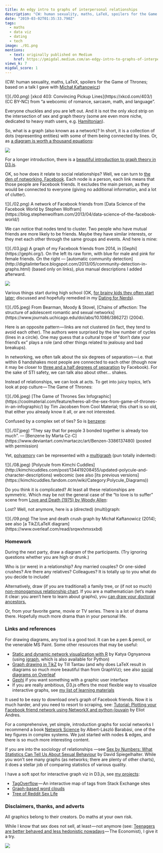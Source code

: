 ```yaml
---
title: An edgy intro to graphs of interpersonal relationships
description: "CW: human sexuality, maths, LaTeX, spoilers for the Game of Thrones"
date: "2019-03-02T01:35:33.790Z"
tags:
  - maths
  - data viz
  - dating
  - tech
image: ./01.png
mentions:
  - text: originally published on Medium
    href: https://pmigdal.medium.com/an-edgy-intro-to-graphs-of-interpersonal-relationships-ba26fa415f29
views_k: 7
migdal_score: 1
---
```


(CW: human sexuality, maths, LaTeX, spoilers for the Game of Thrones; based on a talk I gave with [Michał Kaftanowicz](https://kaftanowicz.com/))

<Gallery width={1}>
![](./00.png)

<span slot="caption">
[xkcd 403: Convincing Pickup Lines](https://xkcd.com/403/) (CC BY-NC) from “a webcomic of romance, sarcasm, math, and language”.
</span>
</Gallery>

Everyone chuckles and you are left out. And it is not the only xkcd strip on the intersection of sex and graph theory (some are even more niche, dedicated to heavy math users, e.g. [Hamiltonian](https://xkcd.com/230/)).

So, what is a graph (also known as a network)? In short, it is a collection of dots (representing entities) with some of them being connected by lines. Or, as [a diagram is worth a thousand equations](https://p.migdal.pl/blog/2018/09/simple-diagrams-deep-learning):

![](./01.png)

For a longer introduction, there is a [beautiful introduction to graph theory in D3.js](https://mrpandey.github.io/d3graphTheory/index.html).

OK, so how does it relate to social relationships? Well, we can turn to [the den of notworking, Facebook](http://phdcomics.com/comics/archive.php?comicid=877). Each node is a person, each link means that those people are Facebook friends. It excludes the main person, as they would be connected to everyone (giving no additional information, and a lot of clutter).

<Gallery width={1}>
![](./02.png)

<span slot="caption">
A network of Facebook friends from [Data Science of the Facebook World by Stephen Wolfram](https://blog.stephenwolfram.com/2013/04/data-science-of-the-facebook-world/)
</span>
</Gallery>

We can notice that nodes tend to cluster. Two people who have mutual friends are more likely to be friends. Maybe they have similar interests, or they met each other through the same groups and events. And here is mine:

<Gallery width={1}>
![](./03.jpg)

<span slot="caption">
A graph of my Facebook friends from 2014, in [Gephi](https://gephi.org/). On the left its raw form, with blue for male and pink for female friends. On the right — [automatic community detection](http://digitalinterface.blogspot.com/2013/05/community-detection-in-graphs.html) (based only on links), plus manual descriptions I added afterward.
</span>
</Gallery>

![](./04.jpg)

Various things start during high school (OK, [for brainy kids they often start later](https://www.gnxp.com/blog/2007/04/intercourse-and-intelligence.php); discussed and hopefully remedied in my [Dating for Nerds](https://p.migdal.pl/blog/2017/07/dating-for-nerds/)).

<Gallery width={1}>
![](./05.jpeg)

<span slot="caption">
From Bearman, Moody & Stovel, [Chains of affection: The structure of adolescent romantic and sexual networks](https://www.journals.uchicago.edu/doi/abs/10.1086/386272) (2004).
</span>
</Gallery>

Here is an opposite pattern — links are not clustered (in fact, they tend to avoid each other). The authors were surprised by the low number of cycles (lines in a circle). One may guess that a cultural trope of “don’t date your friend’s ex” plays a role (and other things related to jealousy and bad breakups).

In networking, we often talk about the six degrees of separation — i.e. that within 6 handshakes most people are connected to each other (though now it may be closer to [three and a half degrees of separation](https://research.fb.com/three-and-a-half-degrees-of-separation/) by Facebook). For the sake of STI safety, we can talk also about other… shakes.

Instead of relationships, we can look at acts. To get into juicy topics, let’s look at pop culture — The Game of Thrones:

<Gallery width={1}>
![](./06.jpeg)

<span slot="caption">
[The Game of Thrones Sex Infographic](https://coolmaterial.com/feature/heres-all-the-sex-from-game-of-thrones-in-an-infographic/) by Tim Jacobsen from Cool Material; this chart is so old, that either you already know it all, or are not interested.
</span>
</Gallery>

Confused by a complex set of ties? So is [benzene](https://en.wikipedia.org/wiki/Benzene):

<Gallery width={1}>
![](./07.jpeg)

<span slot="caption">
“They say that for people 3 bonded together is already too much”. — [Benzene by Marta Cz-C](https://www.deviantart.com/martaczc/art/Benzen-3386137480) (posted with permission)
</span>
</Gallery>

Yet, [polyamory](https://en.wikipedia.org/wiki/Polyamory) can be represented with a [multigraph](https://en.wikipedia.org/wiki/Multigraph) (pun totally indented):

<Gallery width={1}>
![](./08.jpeg)

<span slot="caption">
[Polycule from Kimchi Cuddles](http://kimchicuddles.com/post/134419208455/updated-polycule-and-character-descriptions) webcomic (see also [its previous versions](https://kimchicuddles.fandom.com/wiki/Category:Polycule_Diagrams))
</span>
</Gallery>

Do you think it is complicated? At least all these relationships are symmetric. Which may be not the general case of the “to love is to suffer” scene from [Love and Death (1975) by Woody Allen](https://en.wikipedia.org/wiki/Love_and_Death):

<Youtube videoId="Yc4FFNTHIZ4" />

Lost? Well, not anymore, here is a (directed) (multi)graph:

<Gallery width={1}>
![](./09.png)

<span slot="caption">
The love and death crush graph by Michał Kaftanowicz (2014); see also [a TikZ/LaTeX diagram](https://www.overleaf.com/read/srqwxhmxsxbd)
</span>
</Gallery>

### Homework

During the next party, draw a diagram of the participants. (Try ignoring questions whether you are high or drunk.)

Who is (or were) in a relationship? Any married couples? Or one-sided crushes? Are there any relatives? Colleagues? It is totally up to you what do you decide to include!

Alternatively, draw (if you are traditional) a family tree, or (if not so much) [non-monogamous relationship chart](https://www.reddit.com/r/polyamory/comments/2dmvx2/i_really_like_relationship_diagrams_lets_share/). If you are a mathematician (let’s make it clear: you aren’t here to learn about graphs), you [can draw your doctoral ancestors.](https://github.com/davidalber/geneagrapher)

Or, from your favorite game, movie or TV series. There is a lot of drama there. Hopefully much more drama than in your personal life.

### Links and references

For drawing diagrams, any tool is a good tool. It can be a pen & pencil, or the venerable MS Paint. Some other resources that may be useful:

- [Static and dynamic network visualization with R](http://kateto.net/network-visualization) by Katya Ognyanova (using [igraph](https://igraph.org/), which is also available for Python)
- [Graph drawing in TikZ](http://www.tcs.uni-luebeck.de/downloads/mitarbeiter/tantau/2012-gd-presentation.pdf) by Till Tantau (and why does LaTeX result in diagrams so much more beautiful than from GraphViz); see also [social diagrams on Overleaf](https://www.overleaf.com/read/srqwxhmxsxbd)
- [Gephi](https://gephi.org/) if you want something with a graphic user interface
- If you are really ambitious, D3.js offers the most flexible way to visualize interactive graphs, see [my list of learning materials](http://p.migdal.pl/2016/02/09/d3js-icm-kfnrd.html)

It used to be easy to download one’s graph of Facebook friends. Now it is much harder, and you need to resort to scraping, see: [Tutorial: Plotting your Facebook friend network using NetworkX and python-louvain](https://ndres.me/post/friend-graph-tutorial/) by Eliot Andres.

For a comprehensive, yet simple, introduction graphs for social networks I recommend a book [Network Science](http://networksciencebook.com/) by Albert-László Barabási, one of the key figures in complex systems. We just started with nodes & edges, and there is so much more interesting content.

If you are into the sociology of relationships —see [Sex by Numbers: What Statistics Can Tell Us About Sexual Behaviour](https://www.goodreads.com/book/show/25266687-sex-by-numbers) by David Spiegelhalter. While you won’t see many graphs (as networks; there are plenty of other charts), it does a stellar job of comparing statistics of various quality.

I have a soft spot for interactive graph viz in D3.js, see [my projects](http://p.migdal.pl/projects/):

- [TagOverflow](https://github.com/stared/tagoverflow) — An interactive map of tags from Stack Exchange sites
- [Graph-based word clouds](https://github.com/stared/nalogi-viz)
- [Tree of Reddit Sex Life](https://observablehq.com/@stared/tree-of-reddit-sex-life)

### Disclaimers, thanks, and adverts

All graphics belong to their creators. Do maths at your own risk.

While I know that sex does not sell, at least — not anymore (see: [Teenagers are better behaved and less hedonistic nowadays](https://www.economist.com/international/2018/01/10/teenagers-are-better-behaved-and-less-hedonistic-nowadays) — The Economist), I give it a try.

![](./10.png)


